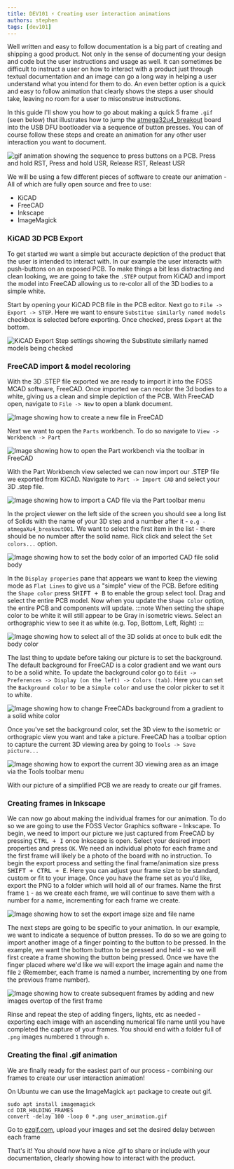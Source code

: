 ```yaml
---
title: DEV101 ⚡ Creating user interaction animations
authors: stephen
tags: [dev101]
---
```

Well written and easy to follow documentation is a big part of creating and shipping a good product. Not only in the sense of documenting your design and code but the user instructions and
usage as well. It can sometimes be difficult to instruct a user on how to interact with a product just through textual documentation and an image can go a long way in helping a user understand
what you intend for them to do. An even better option is a quick and easy to follow animation that clearly shows the steps a user should take, leaving no room for a user to misconstrue instructions.

In this guide I'll show you how to go about making a quick 5 frame ```.gif``` (seen below) that illustrates how to jump the [atmega32u4_breakout](/docs/atmega32u4_breakout) board into the USB DFU bootloader via a
sequence of button presses. You can of course follow these steps and create an animation for any other user interaction you want to document.

![gif animation showing the sequence to press buttons on a PCB. Press and hold RST, Press and hold USR, Release RST, Releast USR](./hwb_seq.gif)

We will be using a few different pieces of software to create our animation - All of which are fully open source and free to use:
- KiCAD
- FreeCAD
- Inkscape
- ImageMagick

### KiCAD 3D PCB Export
To get started we want a simple but accuracte depiction of the product that the user is intended to interact with. In our example the user interacts with push-buttons on an exposed PCB. To make
things a bit less distracting and clean looking, we are going to take the ```.STEP``` output from KiCAD and import the model into FreeCAD allowing us to re-color all of the 3D bodies to a
simple white.

Start by opening your KiCAD PCB file in the PCB editor. Next go to ```File -> Export -> STEP```. Here we want to ensure ```Substitue similarly named models``` checkbox is selected before exporting.
Once checked, press ```Export``` at the bottom.

![KiCAD Export Step settings showing the Substitute similarly named models being checked](./3d_export_settings.png)

### FreeCAD import & model recoloring
With the 3D .STEP file exported we are ready to import it into the FOSS MCAD software, FreeCAD. Once imported we can recolor the 3d bodies to a white, giving us a clean and simple depiction of
the PCB. With FreeCAD open, navigate to ```File -> New``` to open a blank document.

![Image showing how to create a new file in FreeCAD](./freecad_new_file.png)

Next we want to open the ```Parts``` workbench. To do so navigate to ```View -> Workbench -> Part```

![Image showing how to open the Part workbench via the toolbar in FreeCAD](./freecad_view_workbench_part.png)

With the Part Workbench view selected we can now import our .STEP file we exported from KiCAD. Navigate to ```Part -> Import CAD``` and select your 3D .step file.

![Image showing how to import a CAD file via the Part toolbar menu](./freecad_part_importcad.png)

In the project viewer on the left side of the screen you should see a long list of Solids with the name of your 3D step and a number after it - ```e.g - atmegaXu4_breakout001```. We want
to select the first item in the list - there should be no number after the solid name. Rick click and select the ```Set colors...``` option.

![Image showing how to set the body color of an imported CAD file solid body](./freecad_setcolors.png)

In the ```Display properies``` pane that appears we want to keep the viewing mode as ```Flat Lines``` to give us a "simple" view of the PCB. Before editing the ```Shape color``` press
<kbd>SHIFT + B</kbd> to enable the group select tool. Drag and select the entire PCB model. Now when you update the ```Shape Color``` option, the entire PCB and components will update.
:::note
When setting the shape color to be white it will still appear to be Gray in isometric views. Select an orthographic view to see it as white (e.g. Top, Bottom, Left, Right)
:::

![Image showing how to select all of the 3D solids at once to bulk edit the body color](./freecad_selectall.png)

The last thing to update before taking our picture is to set the background. The default background for FreeCAD is a color gradient and we want ours to be a solid white. To update the background
color go to ```Edit -> Preferences -> Display (on the left) -> Colors (tab)```. Here you can set the ```Background color``` to be a ```Simple color``` and use the color picker to set it to white.

![Image showing how to change FreeCADs background from a gradient to a solid white color](./freecad_bg_color.png)

Once you've set the background color, set the 3D view to the isometric or orthograpic view you want and take a picture. FreeCAD has a toolbar option to capture the current 3D viewing area by going
to ```Tools -> Save picture...```

![Image showing how to export the current 3D viewing area as an image via the Tools toolbar menu](./freecad_savepicture.png)

With our picture of a simplified PCB we are ready to create our gif frames.

### Creating frames in Inkscape
We can now go about making the individual frames for our animation. To do so we are going to use the FOSS Vector Graphics software - Inkscape. To begin, we need to import our picture we just captured
from FreeCAD by pressing <kbd>CTRL + I</kbd> once Inkscape is open. Select your desired import properties and press ```OK```. We need an individual photo for each frame and the first frame will likely be a photo of the board
with no instruction. To begin the export process and setting the final frame/animation size press <kbd>SHIFT + CTRL + E</kbd>. Here you can adjust your frame size to be standard, custom or fit to your
image. Once you have the frame set as you'd like, export the PNG to a folder which will hold all of our frames. Name the first frame ```1``` - as we create each frame, we will continue to save them with a number
for a name, incrementing for each frame we create.

![Image showing how to set the export image size and file name](./inkscape_export.png)

The next steps are going to be specific to your animation. In our example, we want to indicate a sequence of button presses. To do so we are going to import another image of a finger pointing
to the button to be pressed. In the example, we want the bottom button to be pressed and held - so we will first create a frame showing the button being pressed. Once we have the finger placed
where we'd like we will export the image again and name the file ```2``` (Remember, each frame is named a number, incrementing by one from the previous frame number).

![Image showing how to create subsequent frames by adding and new images overtop of the first frame](./inkscape_finger.png)

Rinse and repeat the step of adding fingers, lights, etc as needed - exporting each image with an ascending numerical file name until you have completed the capture of your frames. You should end
with a folder full of ```.png``` images numbered ```1``` through ```n```.

### Creating the final .gif animation
We are finally ready for the easiest part of our process - combining our frames to create our user interaction animation!


<Tabs groupId="operating-systems">
  <TabItem value="ubuntu" label="Ubuntu" default>

  On Ubuntu we can use the ImageMagick ```apt``` package to create out gif.
```console
sudo apt install imagemagick
cd DIR_HOLDING_FRAMES
convert -delay 100 -loop 0 *.png user_animation.gif
```

  </TabItem>
  <TabItem value="website" label="ezgif.com" default>

Go to [ezgif.com](https://ezgif.com), upload your images and set the desired delay between each frame

  </TabItem>
</Tabs>

That's it! You should now have a nice .gif to share or include with your documentation, clearly showing how to interact with the product.